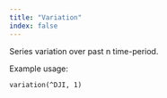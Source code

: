 ---
title: "Variation"
index: false
---

Series variation over past n time-period.

Example usage:

`variation(^DJI, 1)`
